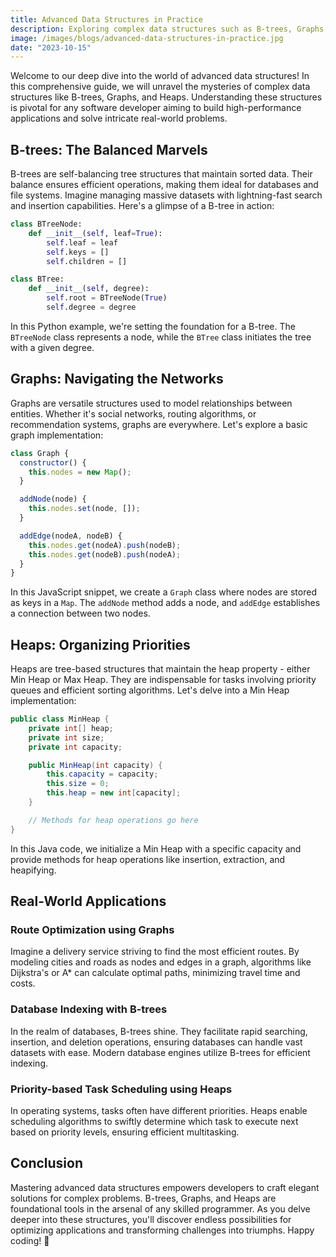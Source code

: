 ```yaml
---
title: Advanced Data Structures in Practice
description: Exploring complex data structures such as B-trees, Graphs, and Heaps and demonstrating their applications in real-world scenarios.
image: /images/blogs/advanced-data-structures-in-practice.jpg
date: "2023-10-15"
---
```


Welcome to our deep dive into the world of advanced data structures! In this comprehensive guide, we will unravel the mysteries of complex data structures like B-trees, Graphs, and Heaps. Understanding these structures is pivotal for any software developer aiming to build high-performance applications and solve intricate real-world problems.

## B-trees: The Balanced Marvels

B-trees are self-balancing tree structures that maintain sorted data. Their balance ensures efficient operations, making them ideal for databases and file systems. Imagine managing massive datasets with lightning-fast search and insertion capabilities. Here's a glimpse of a B-tree in action:

```python
class BTreeNode:
    def __init__(self, leaf=True):
        self.leaf = leaf
        self.keys = []
        self.children = []

class BTree:
    def __init__(self, degree):
        self.root = BTreeNode(True)
        self.degree = degree
```

In this Python example, we're setting the foundation for a B-tree. The `BTreeNode` class represents a node, while the `BTree` class initiates the tree with a given degree.

## Graphs: Navigating the Networks

Graphs are versatile structures used to model relationships between entities. Whether it's social networks, routing algorithms, or recommendation systems, graphs are everywhere. Let's explore a basic graph implementation:

```javascript
class Graph {
  constructor() {
    this.nodes = new Map();
  }

  addNode(node) {
    this.nodes.set(node, []);
  }

  addEdge(nodeA, nodeB) {
    this.nodes.get(nodeA).push(nodeB);
    this.nodes.get(nodeB).push(nodeA);
  }
}
```

In this JavaScript snippet, we create a `Graph` class where nodes are stored as keys in a `Map`. The `addNode` method adds a node, and `addEdge` establishes a connection between two nodes.

## Heaps: Organizing Priorities

Heaps are tree-based structures that maintain the heap property - either Min Heap or Max Heap. They are indispensable for tasks involving priority queues and efficient sorting algorithms. Let's delve into a Min Heap implementation:

```java
public class MinHeap {
    private int[] heap;
    private int size;
    private int capacity;

    public MinHeap(int capacity) {
        this.capacity = capacity;
        this.size = 0;
        this.heap = new int[capacity];
    }

    // Methods for heap operations go here
}
```

In this Java code, we initialize a Min Heap with a specific capacity and provide methods for heap operations like insertion, extraction, and heapifying.

## Real-World Applications

### Route Optimization using Graphs

Imagine a delivery service striving to find the most efficient routes. By modeling cities and roads as nodes and edges in a graph, algorithms like Dijkstra's or A\* can calculate optimal paths, minimizing travel time and costs.

### Database Indexing with B-trees

In the realm of databases, B-trees shine. They facilitate rapid searching, insertion, and deletion operations, ensuring databases can handle vast datasets with ease. Modern database engines utilize B-trees for efficient indexing.

### Priority-based Task Scheduling using Heaps

In operating systems, tasks often have different priorities. Heaps enable scheduling algorithms to swiftly determine which task to execute next based on priority levels, ensuring efficient multitasking.

## Conclusion

Mastering advanced data structures empowers developers to craft elegant solutions for complex problems. B-trees, Graphs, and Heaps are foundational tools in the arsenal of any skilled programmer. As you delve deeper into these structures, you'll discover endless possibilities for optimizing applications and transforming challenges into triumphs. Happy coding! 🚀
